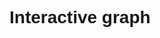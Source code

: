 # Interactive graph

<style>
  * {
    font-family: sans-serif;
  }
  
  .bar {
    fill: steelblue;
  }
  .bar:hover {
    fill: orange;
  }
  .tooltip {
    position: absolute;
    text-align: center;
    width: 60px;
    height: 28px;
    padding: 2px;
    font: 12px sans-serif;
    background: lightsteelblue;
    border: 0px;
    border-radius: 8px;
    pointer-events: none;
    opacity: 0;
  }
  .axis-label {
    font-size: 12px;
  }
  #chart {
    display: block;
    margin-left: auto;
    margin-right: auto;
    width: 960px; /* Adjust to match the width of your chart */
  }
</style> 

<div id="chart"></div>
<div id="tooltip" class="tooltip"></div>

<!--
<div id="plot">
</div>
-->

<script src="https://cdn.jsdelivr.net/npm/d3@7"></script>
<script src="scripts/myscript.js"></script>
 
